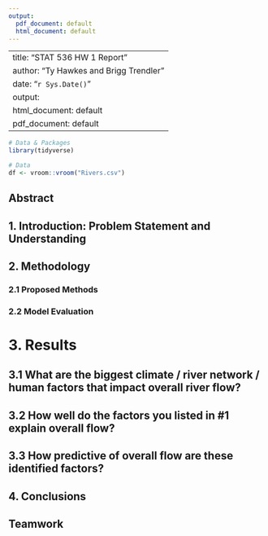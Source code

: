 ```yaml
---
output:
  pdf_document: default
  html_document: default
---
```

---
title: "STAT 536 HW 1 Report"
author: "Ty Hawkes and Brigg Trendler"
date: "`r Sys.Date()`"
output:
  html_document: default
  pdf_document: default
---

```r
# Data & Packages
library(tidyverse)

# Data
df <- vroom::vroom("Rivers.csv")
```


## Abstract

## 1. Introduction: Problem Statement and Understanding

## 2. Methodology

### 2.1 Proposed Methods

### 2.2 Model Evaluation

# 3. Results

## 3.1 What are the biggest climate / river network / human factors that impact overall river flow?

## 3.2 How well do the factors you listed in #1 explain overall flow?

## 3.3 How predictive of overall flow are these identified factors?

## 4. Conclusions

## Teamwork

